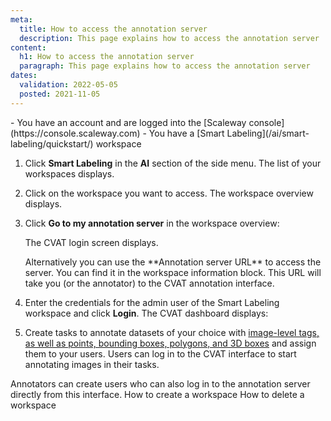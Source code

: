 ```yaml
---
meta:
  title: How to access the annotation server
  description: This page explains how to access the annotation server
content:
  h1: How to access the annotation server
  paragraph: This page explains how to access the annotation server
dates:
  validation: 2022-05-05
  posted: 2021-11-05
---
```


<Message type="requirement">
  - You have an account and are logged into the [Scaleway console](https://console.scaleway.com)  
  - You have a [Smart Labeling](/ai/smart-labeling/quickstart/) workspace
</Message>

1. Click **Smart Labeling** in the **AI** section of the side menu. The list of your workspaces displays.
2. Click on the workspace you want to access. The workspace overview displays.
3. Click **Go to my annotation server** in the workspace overview:
    <Lightbox src="scaleway-smart-labeling-workspace.webp" alt="" />

    The CVAT login screen displays.

    <Message type="tip">
      Alternatively you can use the **Annotation server URL** to access the server. You can find it in the workspace information block. This URL will take you (or the annotator) to the CVAT annotation interface. 

      <Lightbox src="scaleway-smart-labeling-annotation-url.webp" size="small" alt="" />
    </Message>
4. Enter the credentials for the admin user of the Smart Labeling workspace and click **Login**. The CVAT dashboard displays:
    <Lightbox src="scaleway-smart-labeling-dashboard.webp" alt="" />
5. Create tasks to annotate datasets of your choice with [image-level tags, as well as points, bounding boxes, polygons, and 3D boxes](https://opencv.github.io/cvat/docs/manual/basics/types-of-shapes/) and assign them to your users.
  Users can log in to the CVAT interface to start annotating images in their tasks.
  <Message type="important">
    Annotators can create users who can also log in to the annotation server directly from this interface.
  </Message>

<Navigation title="See Also">
  <PreviousButton to="/ai/smart-labeling/how-to/create-labeling-workspace">How to create a workspace</PreviousButton>
  <NextButton to="/ai/smart-labeling/how-to/delete-labeling-workspace/">How to delete a workspace</NextButton>
</Navigation>
